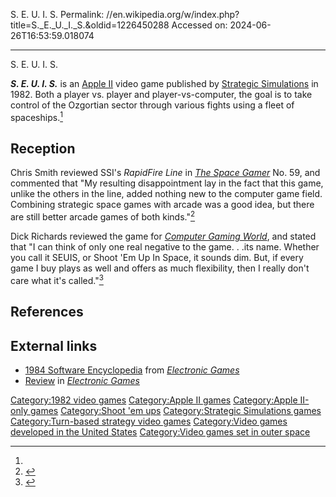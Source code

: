 S. E. U. I. S.
Permalink: //en.wikipedia.org/w/index.php?title=S._E._U._I._S.&oldid=1226450288
Accessed on: 2024-06-26T16:53:59.018074



------
S. E. U. I. S.
{{Short description|1982 video game}}
{{Italic title}}
{{Infobox video game
| title = S.E.U.I.S.
| image = S.E.U.I.S. cover.jpg
| alt = 
| caption = 
| developer = 
| publisher = [[Strategic Simulations]]
| series = 
| engine = 
| platforms = [[Apple II]]
| released = 1982
| genre = [[Action game|Action]], [[Strategy video game|strategy]]
| modes = 
}}

'''''S. E. U. I. S.''''' is an [[Apple II]] video game published by [[Strategic Simulations]] in 1982. Both a player vs. player and player-vs-computer, the goal is to take control of the Ozgortian sector through various fights using a fleet of spaceships.<ref name="CGW8" />

==Reception==
Chris Smith reviewed SSI's ''RapidFire Line'' in ''[[The Space Gamer]]'' No. 59, and commented that "My resulting disappointment lay in the fact that this game, unlike the others in the line, added nothing new to the computer game field. Combining strategic space games with arcade was a good idea, but there are still better arcade games of both kinds."<ref name="SG">{{cite journal|last= Smith |first= Chris |date=January 1983 |title=SSI's RapidFire Line: Featured Review|journal=[[The Space Gamer]]|publisher=[[Steve Jackson Games]]|issue=59|pages=14–15}}</ref>

Dick Richards reviewed the game for ''[[Computer Gaming World]]'', and stated that "I can think of only one real negative to the game. . .its name. Whether you call it SEUIS, or Shoot 'Em Up In Space, it sounds dim. But, if every game I buy plays as well and offers as much flexibility, then I really don't care what it's called."<ref name="CGW8">{{cite magazine |last=Richards |first=Dick |title=S.E.U.I.S.: Strategy and Arcade Combined |magazine=Computer Gaming World |date=Jan–Feb 1983 |volume=1 |issue=8 |pages=26–27}}</ref>

==References==
{{Reflist}}

==External links==
*[https://archive.org/stream/RetroGameMagazineOneShots/1984%20Software%20Encyclopedia%20%281983%29%20Over%20900%20Descriptions%20and%20Ratings#page/n29/mode/2up 1984 Software Encyclopedia] from ''[[Electronic Games]]''
*[https://archive.org/details/Electronic_Games_Volume_01_Number_14_1983-04_Reese_Communications_US/page/n69/mode/2up?q=S.E.U.I.S.%E2%80%8E Review] in ''[[Electronic Games]]''

[[Category:1982 video games]]
[[Category:Apple II games]]
[[Category:Apple II-only games]]
[[Category:Shoot 'em ups]]
[[Category:Strategic Simulations games]]
[[Category:Turn-based strategy video games]]
[[Category:Video games developed in the United States]]
[[Category:Video games set in outer space]]